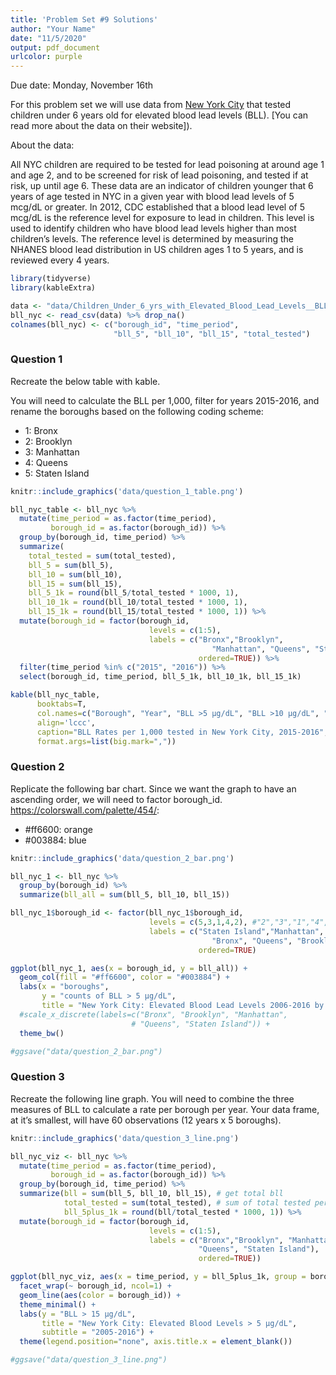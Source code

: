 ```yaml
---
title: 'Problem Set #9 Solutions'
author: "Your Name"
date: "11/5/2020"
output: pdf_document
urlcolor: purple
---
```


Due date: Monday, November 16th

For this problem set we will use data from [New York City](https://data.cityofnewyork.us/Health/Children-Under-6-yrs-with-Elevated-Blood-Lead-Leve/tnry-kwh5) that tested children under 6 years old for elevated blood lead levels (BLL). [You can read more about the data on their website]).

About the data:

All NYC children are required to be tested for lead poisoning at around age 1 and age 2, and to be screened for risk of lead poisoning, and tested if at risk, up until age 6. These data are an indicator of children younger that 6 years of age tested in NYC in a given year with blood lead levels of 5 mcg/dL or greater. In 2012, CDC established that a blood lead level of 5 mcg/dL is the reference level for exposure to lead in children. This level is used to identify children who have blood lead levels higher than most children's levels. The reference level is determined by measuring the NHANES blood lead distribution in US children ages 1 to 5 years, and is reviewed every 4 years.

```r
library(tidyverse)
library(kableExtra)

data <- "data/Children_Under_6_yrs_with_Elevated_Blood_Lead_Levels__BLL_.csv"
bll_nyc <- read_csv(data) %>% drop_na()
colnames(bll_nyc) <- c("borough_id", "time_period", 
                       "bll_5", "bll_10", "bll_15", "total_tested")

```

### Question 1

Recreate the below table with kable.

You will need to calculate the BLL per 1,000, filter for years 2015-2016, and rename the boroughs based on the following coding scheme:

* 1: Bronx
* 2: Brooklyn
* 3: Manhattan
* 4: Queens
* 5: Staten Island

```r
knitr::include_graphics('data/question_1_table.png')
```


```r
bll_nyc_table <- bll_nyc %>%
  mutate(time_period = as.factor(time_period),
         borough_id = as.factor(borough_id)) %>%
  group_by(borough_id, time_period) %>%
  summarize(
    total_tested = sum(total_tested),
    bll_5 = sum(bll_5),
    bll_10 = sum(bll_10),
    bll_15 = sum(bll_15),
    bll_5_1k = round(bll_5/total_tested * 1000, 1),
    bll_10_1k = round(bll_10/total_tested * 1000, 1),
    bll_15_1k = round(bll_15/total_tested * 1000, 1)) %>%
  mutate(borough_id = factor(borough_id,
                               levels = c(1:5), 
                               labels = c("Bronx","Brooklyn",
                                             "Manhattan", "Queens", "Staten Island"),
                                          ordered=TRUE)) %>%
  filter(time_period %in% c("2015", "2016")) %>%
  select(borough_id, time_period, bll_5_1k, bll_10_1k, bll_15_1k)

kable(bll_nyc_table, 
      booktabs=T, 
      col.names=c("Borough", "Year", "BLL >5 µg/dL", "BLL >10 µg/dL", "BLL >15 µg/dL"),  
      align='lccc', 
      caption="BLL Rates per 1,000 tested in New York City, 2015-2016",
      format.args=list(big.mark=","))
```

\newpage

### Question 2

Replicate the following bar chart. Since we want the graph to have an ascending order, we will need to factor borough_id. [https://colorswall.com/palette/454/](Here are the HEX codes used for the colors):

* #ff6600: orange
* #003884: blue

```r
knitr::include_graphics('data/question_2_bar.png')
```

```r
bll_nyc_1 <- bll_nyc %>% 
  group_by(borough_id) %>%
  summarize(bll_all = sum(bll_5, bll_10, bll_15)) 

bll_nyc_1$borough_id <- factor(bll_nyc_1$borough_id,
                               levels = c(5,3,1,4,2), #"2","3","1","4","5"
                               labels = c("Staten Island","Manhattan",
                                             "Bronx", "Queens", "Brooklyn"),
                                          ordered=TRUE)

ggplot(bll_nyc_1, aes(x = borough_id, y = bll_all)) +
  geom_col(fill = "#ff6600", color = "#003884") +
  labs(x = "boroughs",
       y = "counts of BLL > 5 µg/dL",
       title = "New York City: Elevated Blood Lead Levels 2006-2016 by Borough") +
  #scale_x_discrete(labels=c("Bronx", "Brooklyn", "Manhattan", 
                           # "Queens", "Staten Island")) +
  theme_bw()

#ggsave("data/question_2_bar.png")
```

### Question 3

Recreate the following line graph. You will need to combine the three measures of BLL to calculate a rate per borough per year. Your data frame, at it's smallest, will have 60 observations (12 years x 5 boroughs). 

```r
knitr::include_graphics('data/question_3_line.png')
```

```r
bll_nyc_viz <- bll_nyc %>%
  mutate(time_period = as.factor(time_period),
         borough_id = as.factor(borough_id)) %>%
  group_by(borough_id, time_period) %>%
  summarize(bll = sum(bll_5, bll_10, bll_15), # get total bll
            total_tested = sum(total_tested), # sum of total tested per row
            bll_5plus_1k = round(bll/total_tested * 1000, 1)) %>%
  mutate(borough_id = factor(borough_id,
                               levels = c(1:5), 
                               labels = c("Bronx","Brooklyn", "Manhattan",
                                          "Queens", "Staten Island"),
                                          ordered=TRUE))

ggplot(bll_nyc_viz, aes(x = time_period, y = bll_5plus_1k, group = borough_id)) +
  facet_wrap(~ borough_id, ncol=1) +
  geom_line(aes(color = borough_id)) +
  theme_minimal() +
  labs(y = "BLL > 15 µg/dL",
       title = "New York City: Elevated Blood Levels > 5 µg/dL",
       subtitle = "2005-2016") +
  theme(legend.position="none", axis.title.x = element_blank())

#ggsave("data/question_3_line.png")
```

